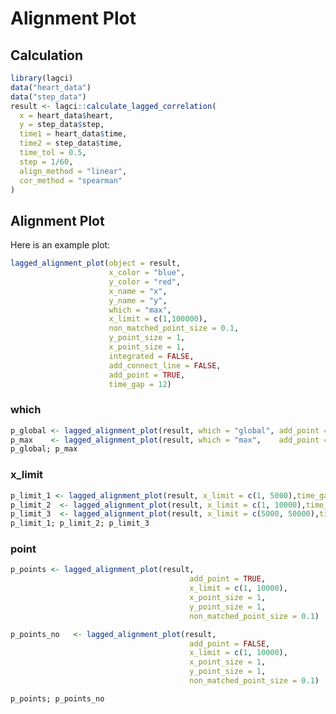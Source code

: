 # Alignment Plot

## Calculation
```r
library(lagci)
data("heart_data")
data("step_data")
result <- lagci::calculate_lagged_correlation(
  x = heart_data$heart,
  y = step_data$step,
  time1 = heart_data$time,
  time2 = step_data$time,
  time_tol = 0.5,
  step = 1/60,
  align_method = "linear",
  cor_method = "spearman"
)
```

## Alignment Plot

Here is an example plot:

```r
lagged_alignment_plot(object = result,
                      x_color = "blue",
                      y_color = "red",
                      x_name = "x",
                      y_name = "y",
                      which = "max",
                      x_limit = c(1,100000),
                      non_matched_point_size = 0.1,
                      y_point_size = 1,
                      x_point_size = 1,
                      integrated = FALSE,
                      add_connect_line = FALSE,
                      add_point = TRUE,
                      time_gap = 12)
```

### which
```r
p_global <- lagged_alignment_plot(result, which = "global", add_point = TRUE,x_limit = c(2000,50000),)
p_max    <- lagged_alignment_plot(result, which = "max",    add_point = TRUE,x_limit = c(2000,50000),)
p_global; p_max
```

### x_limit
```r
p_limit_1 <- lagged_alignment_plot(result, x_limit = c(1, 5000),time_gap = 1)
p_limit_2  <- lagged_alignment_plot(result, x_limit = c(1, 10000),time_gap = 1)
p_limit_3  <- lagged_alignment_plot(result, x_limit = c(5000, 50000),time_gap = 12)
p_limit_1; p_limit_2; p_limit_3
```

### point

```r
p_points <- lagged_alignment_plot(result, 
                                        add_point = TRUE,
                                        x_limit = c(1, 10000),
                                        x_point_size = 1,
                                        y_point_size = 1, 
                                        non_matched_point_size = 0.1)

p_points_no   <- lagged_alignment_plot(result, 
                                        add_point = FALSE,
                                        x_limit = c(1, 10000),
                                        x_point_size = 1,
                                        y_point_size = 1, 
                                        non_matched_point_size = 0.1)

p_points; p_points_no
```

